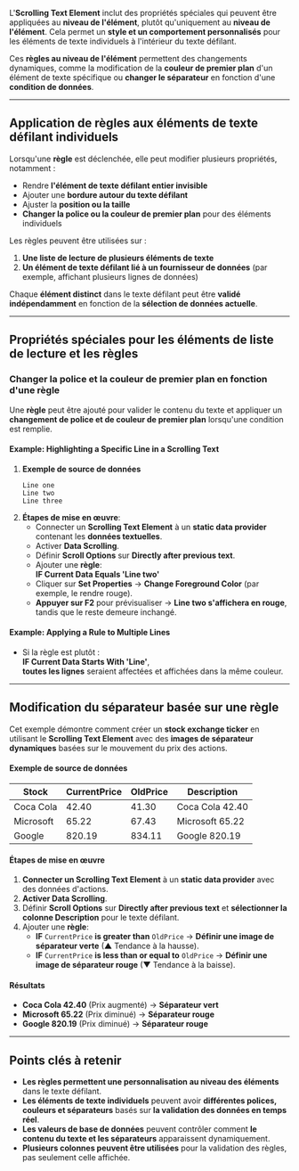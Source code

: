 L'**Scrolling Text Element** inclut des propriétés spéciales qui peuvent être appliquées au **niveau de l'élément**, plutôt qu'uniquement au **niveau de l'élément**. Cela permet un **style et un comportement personnalisés** pour les éléments de texte individuels à l'intérieur du texte défilant.

Ces **règles au niveau de l'élément** permettent des changements dynamiques, comme la modification de la **couleur de premier plan** d'un élément de texte spécifique ou **changer le séparateur** en fonction d'une **condition de données**.

***

## **Application de règles aux éléments de texte défilant individuels**

Lorsqu'une **règle** est déclenchée, elle peut modifier plusieurs propriétés, notamment :

* Rendre **l'élément de texte défilant entier invisible**
* Ajouter une **bordure autour du texte défilant**
* Ajuster la **position ou la taille**
* **Changer la police ou la couleur de premier plan** pour des éléments individuels

Les règles peuvent être utilisées sur :

1. **Une liste de lecture de plusieurs éléments de texte**
2. **Un élément de texte défilant lié à un fournisseur de données** (par exemple, affichant plusieurs lignes de données)

Chaque **élément distinct** dans le texte défilant peut être **validé indépendamment** en fonction de la **sélection de données actuelle**.

***

## **Propriétés spéciales pour les éléments de liste de lecture et les règles**

### **Changer la police et la couleur de premier plan en fonction d'une règle**

Une **règle** peut être ajouté pour valider le contenu du texte et appliquer un **changement de police et de couleur de premier plan** lorsqu'une condition est remplie.

#### **Example: Highlighting a Specific Line in a Scrolling Text**

1. **Exemple de source de données**
   ```
   Line one  
   Line two  
   Line three  
   ```
2. **Étapes de mise en œuvre**:
   * Connecter un **Scrolling Text Element** à un **static data provider** contenant les **données textuelles**.
   * Activer **Data Scrolling**.
   * Définir **Scroll Options** sur **Directly after previous text**.
   * Ajouter une **règle**:\
     **IF Current Data Equals 'Line two'**
   * Cliquer sur **Set Properties** → **Change Foreground Color** (par exemple, le rendre rouge).
   * **Appuyer sur F2** pour prévisualiser → **Line two s'affichera en rouge**, tandis que le reste demeure inchangé.

#### **Example: Applying a Rule to Multiple Lines**

* Si la règle est plutôt :\
  **IF Current Data Starts With 'Line'**,\
  **toutes les lignes** seraient affectées et affichées dans la même couleur.

***

## **Modification du séparateur basée sur une règle**

Cet exemple démontre comment créer un **stock exchange ticker** en utilisant le **Scrolling Text Element** avec des **images de séparateur dynamiques** basées sur le mouvement du prix des actions.

#### **Exemple de source de données**

| Stock     | CurrentPrice | OldPrice | Description     |
| --------- | ------------ | -------- | --------------- |
| Coca Cola | 42.40        | 41.30    | Coca Cola 42.40 |
| Microsoft | 65.22        | 67.43    | Microsoft 65.22 |
| Google    | 820.19       | 834.11   | Google 820.19   |

#### **Étapes de mise en œuvre**

1. **Connecter un Scrolling Text Element** à un **static data provider** avec des données d'actions.
2. **Activer Data Scrolling**.
3. Définir **Scroll Options** sur **Directly after previous text** et **sélectionner la colonne Description** pour le texte défilant.
4. Ajouter une **règle**:
   * **IF** `CurrentPrice` **is greater than** `OldPrice` → **Définir une image de séparateur verte** (▲ Tendance à la hausse).
   * **IF** `CurrentPrice` **is less than or equal to** `OldPrice` → **Définir une image de séparateur rouge** (▼ Tendance à la baisse).

#### **Résultats**

* **Coca Cola 42.40** (Prix augmenté) → **Séparateur vert**
* **Microsoft 65.22** (Prix diminué) → **Séparateur rouge**
* **Google 820.19** (Prix diminué) → **Séparateur rouge**

***

## **Points clés à retenir**

* **Les règles permettent une personnalisation au niveau des éléments** dans le texte défilant.
* **Les éléments de texte individuels** peuvent avoir **différentes polices, couleurs et séparateurs** basés sur **la validation des données en temps réel**.
* **Les valeurs de base de données** peuvent contrôler comment **le contenu du texte et les séparateurs** apparaissent dynamiquement.
* **Plusieurs colonnes peuvent être utilisées** pour la validation des règles, pas seulement celle affichée.
